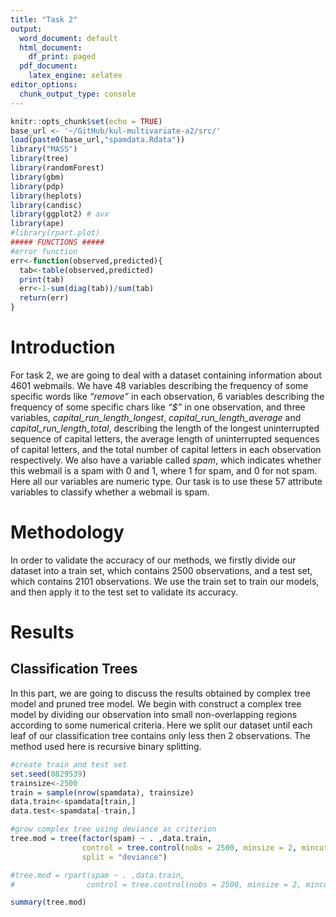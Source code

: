 ```yaml
---
title: "Task 2"
output:
  word_document: default
  html_document:
    df_print: paged
  pdf_document:
    latex_engine: xelatex
editor_options:
  chunk_output_type: console
---
```


```r
knitr::opts_chunk$set(echo = TRUE)
base_url <- '~/GitHub/kul-multivariate-a2/src/'
load(paste0(base_url,"spamdata.Rdata"))
library("MASS")
library(tree)
library(randomForest)
library(gbm)
library(pdp)
library(heplots)
library(candisc)
library(ggplot2) # avx
library(ape)
#library(rpart.plot)
##### FUNCTIONS #####
#error function
err<-function(observed,predicted){
  tab<-table(observed,predicted)
  print(tab)
  err<-1-sum(diag(tab))/sum(tab)
  return(err)
}

```

# Introduction

  For task 2, we are going to deal with a dataset containing information about $4601$ webmails. We have $48$ variables describing the frequency of some specific words like _“remove”_ in each observation, $6$ variables describing the frequency of some specific chars like _“$”_ in one observation, and three variables, _capital_run_length_longest_, _capital_run_length_average_ and _capital_run_length_total_, describing the length of the longest uninterrupted sequence of capital letters, the average length of uninterrupted sequences of capital letters, and the total number of capital letters in each observation respectively. We also have a variable called _spam_, which indicates whether this webmail is a spam with $0$ and $1$, where $1$ for spam, and $0$ for not spam. Here all our variables are numeric type.
Our task is to use these $57$ attribute variables to classify whether a webmail is spam.



# Methodology
In order to validate the accuracy of our methods, we firstly divide our dataset into a train set, which contains 2500 observations, and a test set, which contains 2101 observations. We use the train set to train our models, and then apply it to the test set to validate its accuracy.


# Results
## Classification Trees
In this part, we are going to discuss the results obtained by complex tree model and pruned tree model.
We begin with construct a complex tree model by dividing our observation into small non-overlapping regions according to some numerical criteria. Here we split our dataset until each leaf of our classification tree contains only less then 2 observations. The method used here is recursive binary splitting.


```r
#create train and test set
set.seed(0829539)
trainsize<-2500
train = sample(nrow(spamdata), trainsize)
data.train<-spamdata[train,]
data.test<-spamdata[-train,]

```


```r
#grow complex tree using deviance as criterion
tree.mod = tree(factor(spam) ~ . ,data.train, 
                control = tree.control(nobs = 2500, minsize = 2, mincut = 1),
                split = "deviance")

#tree.mod = rpart(spam ~ . ,data.train, 
#                control = tree.control(nobs = 2500, minsize = 2, mincut = 1))

summary(tree.mod)
```
